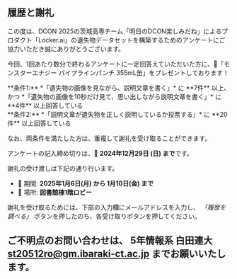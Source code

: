 ## 履歴と謝礼

この度は、DCON 2025の茨城高専チーム「明日のDCON楽しみだね」によるプロダクト「Locker.ai」の遺失物データセットを構築するためのアンケートにご協力いただき誠にありがとうございます。

今回、1回あたり数分で終わるアンケートに一定回答えていただいた方に、🎁「モンスターエナジー パイプラインパンチ 355mL缶」をプレゼントしております！

<div className="markup_div markdown-alert markdown-alert-note">
  **条件1:** *「遺失物の画像を見ながら、説明文章を書く」* に **7件** 以上、かつ
  *「遺失物の画像を10秒だけ見て、思い出しながら説明文章を書く」* に **4件** 以上回答している
</div>

<div className="markup_div markdown-alert markdown-alert-note">
  **条件2:** *「説明文章が遺失物を正しく説明しているか投票する」* に **20件** 以上回答している
</div>

なお、両条件を満たした方は、重複して謝礼を受け取ることができます。

アンケートの記入締め切りは、📆 **2024年12月29日 (日) まで**です。

謝礼の受け渡しは下記の通り行います。

- 📆 期間: **2025年1月6日(月) から 1月10日(金) まで**
- 🏢 場所: **図書館棟1階ロビー**

謝礼を受け取るためには、下部の入力欄にメールアドレスを入力し、 _「履歴を調べる」_ ボタンを押したのち、各受け取りボタンを押してください。

## ご不明点のお問い合わせは、 5年情報系 白田連大 st20512ro@gm.ibaraki-ct.ac.jp までお願いいたします。
